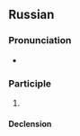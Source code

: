==Russian==

===Pronunciation===
* {{ru-IPA|ска́чанный}}

===Participle===
{{head|ru|participle|head=ска́чанный}}

# {{ru-participle of|скача́ть||past|pass|pfv}}

====Declension====
{{ru-decl-adj|ска́чанный|a(2)}}